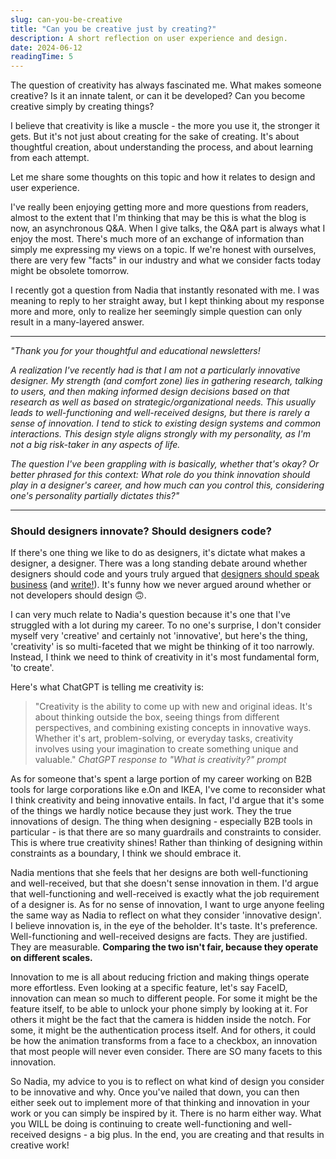 ```yaml
---
slug: can-you-be-creative
title: "Can you be creative just by creating?"
description: A short reflection on user experience and design.
date: 2024-06-12
readingTime: 5
---
```


The question of creativity has always fascinated me. What makes someone creative? Is it an innate talent, or can it be developed? Can you become creative simply by creating things?

I believe that creativity is like a muscle - the more you use it, the stronger it gets. But it's not just about creating for the sake of creating. It's about thoughtful creation, about understanding the process, and about learning from each attempt.

Let me share some thoughts on this topic and how it relates to design and user experience.

I've really been enjoying getting more and more questions from readers, almost to the extent that I'm thinking that may be this is what the blog is now, an asynchronous Q&A. When I give talks, the Q&A part is always what I enjoy the most. There's much more of an exchange of information than simply me expressing my views on a topic. If we're honest with ourselves, there are very few "facts" in our industry and what we consider facts today might be obsolete tomorrow. 

I recently got a question from Nadia that instantly resonated with me. I was meaning to reply to her straight away, but I kept thinking about my response more and more, only to realize her seemingly simple question can only result in a many-layered answer. 

---

*"Thank you for your thoughtful and educational newsletters!*

*A realization I've recently had is that I am not a particularly innovative designer. My strength (and comfort zone) lies in gathering research, talking to users, and then making informed design decisions based on that research as well as based on strategic/organizational needs. This usually leads to well-functioning and well-received designs, but there is rarely a sense of innovation. I tend to stick to existing design systems and common interactions. This design style aligns strongly with my personality, as I'm not a big risk-taker in any aspects of life.*

*The question I've been grappling with is basically, whether that's okay? Or better phrased for this context: What role do you think innovation should play in a designer's career, and how much can you control this, considering one's personality partially dictates this?"*

---

### Should designers innovate? Should designers code?

If there's one thing we like to do as designers, it's dictate what makes a designer, a designer. There was a long standing debate around whether designers should code and yours truly argued that <a href="https://www.antonsten.com/writing/speak-business">designers should speak business</a> (and <a href="https://www.antonsten.com/writing/designers-write">write!</a>). It's funny how we never argued around whether or not developers should design 🙃. 

I can very much relate to Nadia's question because it's one that I've struggled with a lot during my career. To no one's surprise, I don't consider myself very 'creative' and certainly not 'innovative', but here's the thing, 'creativity' is so multi-faceted that we might be thinking of it too narrowly. Instead, I think we need to think of creativity in it's most fundamental form, 'to create'. 


Here's what ChatGPT is telling me creativity is: 

> "Creativity is the ability to come up with new and original ideas. It's about thinking outside the box, seeing things from different perspectives, and combining existing concepts in innovative ways. Whether it's art, problem-solving, or everyday tasks, creativity involves using your imagination to create something unique and valuable."
> _ChatGPT response to "What is creativity?" prompt_

As for someone that's spent a large portion of my career working on B2B tools for large corporations like e.On and IKEA, I've come to reconsider what I think creativity and being innovative entails. In fact, I'd argue that it's some of the things we hardly notice because they just work. They the true innovations of design. The thing when designing - especially B2B tools in particular - is that there are so many guardrails and constraints to consider. This is where true creativity shines! Rather than thinking of designing within constraints as a boundary, I think we should embrace it.

Nadia mentions that she feels that her designs are both well-functioning and well-received, but that she doesn't sense innovation in them. I'd argue that well-functioning and well-received is exactly what the job requirement of a designer is. As for no sense of innovation, I want to urge anyone feeling the same way as Nadia to reflect on what they consider 'innovative design'. I believe innovation is, in the eye of the beholder. It's taste. It's preference. Well-functioning and well-received designs are facts. They are justified. They are measurable. **Comparing the two isn't fair, because they operate on different scales.** 

Innovation to me is all about reducing friction and making things operate more effortless. Even looking at a specific feature, let's say FaceID, innovation can mean so much to different people. For some it might be the feature itself, to be able to unlock your phone simply by looking at it. For others it might be the fact that the camera is hidden inside the notch. For some, it might be the authentication process itself. And for others, it could be how the animation transforms from a face to a checkbox, an innovation that most people will never even consider. There are SO many facets to this innovation.

So Nadia, my advice to you is to reflect on what kind of design you consider to be innovative and why. Once you've nailed that down, you can then either seek out to implement more of that thinking and innovation in your work or you can simply be inspired by it. There is no harm either way. What you WILL be doing is continuing to create well-functioning and well-received designs - a big plus. In the end, you are creating and that results in creative work!